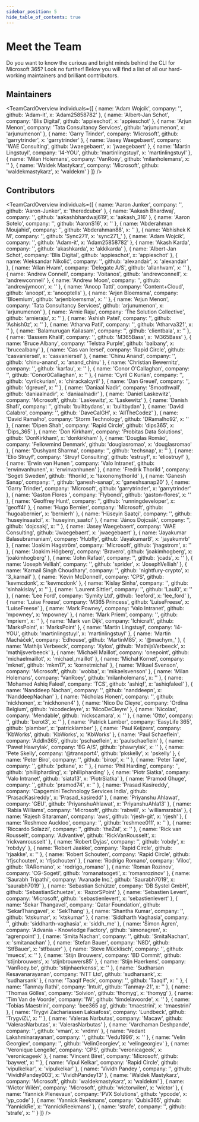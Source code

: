 ```yaml
---
sidebar_position: 5
hide_table_of_contents: true
---
```



# Meet the Team

Do you want to know the curious and bright minds behind the CLI for Microsoft 365? Look no further! Below you will find a list of all our hard-working maintainers and brilliant contributors.

## Maintainers

<TeamCardOverview individuals={[
  {
    name: 'Adam Wojcik',
    company: '',
    github: 'Adam-it',
    x: 'Adam25858782'
  },
  {
    name: 'Albert-Jan Schot',
    company: 'Blis Digital',
    github: 'appieschot',
    x: 'appieschot'
  },
  {
    name: 'Arjun Menon',
    company: 'Tata Consultancy Services',
    github: 'arjunumenon',
    x: 'arjunumenon'
  },
  {
    name: 'Garry Trinder',
    company: 'Microsoft',
    github: 'garrytrinder',
    x: 'garrytrinder'
  },
  {
    name: 'Jasey Waegebaert',
    company: 'WAE Consulting',
    github: 'Jwaegebaert',
    x: 'jwaegebaert'
  },
  {
    name: 'Martin Lingstuyl',
    company: 'I4-YOU',
    github: 'martinlingstuyl',
    x: 'martinlingstuyl'
  },
  {
    name: 'Milan Holemans',
    company: 'VanRoey',
    github: 'milanholemans',
    x: ''
  },
  {
    name: 'Waldek Mastykarz',
    company: 'Microsoft',
    github: 'waldekmastykarz',
    x: 'waldekm'
  }
]} />

## Contributors

<TeamCardOverview individuals={[
  {
    name: 'Aaron Junker',
    company: '',
    github: 'Aaron-Junker',
    x: 'theredcuber'
  },
  {
    name: 'Aakash Bhardwaj',
    company: '',
    github: 'aakashbhardwaj619',
    x: 'aakash_316'
  },
  {
    name: 'Aaron Sotelo',
    company: '',
    github: 'AaronS16',
    x: ''
  },
  {
    name: 'Abderahman Moujahid',
    company: '',
    github: 'Abderahman88',
    x: ''
  },
  {
    name: 'Abhishek K M',
    company: '',
    github: 'Sync271',
    x: 'sync271_'
  },
  {
    name: 'Adam Wojcik',
    company: '',
    github: 'Adam-it',
    x: 'Adam25858782'
  },
  {
    name: 'Akash Karda',
    company: '',
    github: 'akashkarda',
    x: 'akkikarda'
  },
  {
    name: 'Albert-Jan Schot',
    company: 'Blis Digital',
    github: 'appieschot',
    x: 'appieschot'
  },
  {
    name: 'Aleksandar Nikolić',
    company: '',
    github: 'alexandair',
    x: 'alexandair'
  },
  {
    name: 'Allan Hvam',
    company: 'Delegate A/S',
    github: 'allanhvam',
    x: ''
  },
  {
    name: 'Andrew Connell',
    company: 'Voitanos',
    github: 'andrewconnell',
    x: 'andrewconnell'
  },
  {
    name: 'Andrew Moon',
    company: '',
    github: 'andrewjymoon',
    x: ''
  },
  {
    name: 'Anoop Tatti',
    company: 'Content+Cloud',
    github: 'anoopt',
    x: 'anooptells'
  },
  {
    name: 'Arjen Bloemsma',
    company: 'Bloemium',
    github: 'arjenbloemsma',
    x: ''
  },
  {
    name: 'Arjun Menon',
    company: 'Tata Consultancy Services',
    github: 'arjunumenon',
    x: 'arjunumenon'
  },
  {
    name: 'Arnie Raju',
    company: 'The Solution Collective',
    github: 'arnieraju',
    x: ''
  },
  {
    name: 'Ashish Patel',
    company: '',
    github: 'Ashish0z',
    x: ''
  },
  {
    name: 'Atharva Patil',
    company: '',
    github: 'Atharva321',
    x: ''
  },
  {
    name: 'Balamurugan Kailasam',
    company: '',
    github: 'clientbala',
    x: ''
  },
  {
    name: 'Bassem Khalil',
    company: '',
    github: 'M365Bass',
    x: 'M365Bass'
  },
  {
    name: 'Bruce Albany',
    company: 'Telstra Purple',
    github: 'balbany',
    x: 'brucealbany'
  },
  {
    name: 'Cas van Iersel',
    company: 'Rapid Circle',
    github: 'casvaniersel',
    x: 'casvaniersel'
  },
  {
    name: 'Chinu Anand',
    company: '',
    github: 'chinu-anand',
    x: 'anand_chinu'
  },
  {
    name: 'Christian Bewernitz',
    company: '',
    github: 'karfau',
    x: ''
  },
  {
    name: 'Conor O\'Callaghan',
    company: '',
    github: 'Conor0Callaghan',
    x: ''
  },
  {
    name: 'Cyril C Kurian',
    company: '',
    github: 'cyrilckurian',
    x: 'chirackalcyril'
  },
  {
    name: 'Dan Greuel',
    company: '',
    github: 'dgreuel',
    x: ''
  },
  {
    name: 'Daniaal Nadir',
    company: 'Smoothwall',
    github: 'daniaalnadir',
    x: 'daniaalnadir'
  },
  {
    name: 'Daniel Laskewitz',
    company: 'Microsoft',
    github: 'Laskewitz',
    x: 'Laskewitz'
  },
  {
    name: 'Danish Shafi',
    company: '',
    github: 'builtbydans',
    x: 'builtbydan'
  },
  {
    name: 'David Calabro',
    company: '',
    github: 'DaveCalGH',
    x: 'AllTheCodez'
  },
  {
    name: 'David Ramalho',
    company: 'Storm Technology',
    github: 'DRamalho92',
    x: ''
  },
  {
    name: 'Dipen Shah',
    company: 'Rapid Circle',
    github: 'dips365',
    x: 'Dips_365'
  },
  {
    name: 'Don Kirkham',
    company: 'Probitas Data Solutions',
    github: 'DonKirkham',
    x: 'donkirkham'
  },
  {
    name: 'Douglas Romão',
    company: 'Fellowmind Denmark',
    github: 'douglasromao',
    x: 'douglasromao'
  },
  {
    name: 'Dushyant Sharma',
    company: '',
    github: 'techsnap',
    x: ''
  },
  {
    name: 'Elio Struyf',
    company: 'Struyf Consulting',
    github: 'estruyf',
    x: 'eliostruyf'
  },
  {
    name: 'Erwin van Hunen ',
    company: 'Valo Intranet',
    github: 'erwinvanhunen',
    x: 'erwinvanhunen'
  },
  {
    name: 'Fredrik Thorild ',
    company: 'Sogeti Sweden',
    github: 'fthorild',
    x: 'taxonomythorild'
  },
  {
    name: 'Ganesh Sanap',
    company: '',
    github: 'ganesh-sanap',
    x: 'ganeshsanap20'
  },
  {
    name: 'Garry Trinder',
    company: 'Microsoft',
    github: 'garrytrinder',
    x: 'garrytrinder'
  },
  {
    name: 'Gaston Flores ',
    company: 'Flybondi',
    github: 'gaston-flores',
    x: ''
  },
  {
    name: 'Geoffrey Hunt',
    company: '',
    github: 'runningdeveloper',
    x: 'geoff4l'
  },
  {
    name: 'Hugo Bernier',
    company: 'Microsoft',
    github: 'hugoabernier',
    x: 'bernierh'
  },
  {
    name: 'Hüseyin Saatçi',
    company: '',
    github: 'huseyinsaatci',
    x: 'huseyinn_saatci'
  },
  {
    name: 'János Dojcsák',
    company: '',
    github: 'dojcsakj',
    x: ''
  },
  {
    name: 'Jasey Waegebaert',
    company: 'WAE Consulting',
    github: 'Jwaegebaert',
    x: 'jwaegebaert'
  },
  {
    name: 'Jayakumar Balasubramaniam',
    company: 'Hubfly',
    github: 'JayakumarB',
    x: 'jayakumrb'
  },
  {
    name: 'Joakim Hagström',
    company: 'Microsoft',
    github: 'jhagstrom',
    x: ''
  },
  {
    name: 'Joakim Högberg',
    company: 'Bravero',
    github: 'joakimhogberg',
    x: 'joakimhogberg'
  },
  {
    name: 'John Rafael',
    company: '',
    github: 'jcads',
    x: ''
  },
  {
    name: 'Joseph Velliah',
    company: '',
    github: 'sprider',
    x: 'JosephVelliah'
  },
  {
    name: 'Karnail Singh Choudhary',
    company: '',
    github: 'nightfury-crypto',
    x: '3_karnail'
  },
  {
    name: 'Kevin McDonnell',
    company: 'CPS',
    github: 'kevmcdonk',
    x: 'kevmcdonk'
  },
  {
    name: 'Kislay Sinha',
    company: '',
    github: 'sinhakislay',
    x: ''
  },
  {
    name: 'Laurent Sittler',
    company: '',
    github: 'Laul0',
    x: ''
  },
  {
    name: 'Lee Ford',
    company: 'Symity Ltd',
    github: 'leeford',
    x: 'lee_ford'
  },
  {
    name: 'Luise Freese',
    company: 'M365 Princess',
    github: 'LuiseFreese',
    x: 'LuiseFreese'
  },
  {
    name: 'Mark Powney',
    company: 'Valo Intranet',
    github: 'mpowney',
    x: 'mpowney'
  },
  {
    name: 'Mark Priem',
    company: '',
    github: 'mpriem',
    x: ''
  },
  {
    name: 'Mark van Dijk',
    company: 'Ichicraft',
    github: 'MarksPoint',
    x: 'MarksPoint'
  },
  {
    name: 'Martin Lingstuyl',
    company: 'I4-YOU',
    github: 'martinlingstuyl',
    x: 'martinlingstuyl'
  },
  {
    name: 'Martin Macháček',
    company: 'Edhouse',
    github: 'MartinM85',
    x: '@machym_'
  },
  {
    name: 'Mathijs Verbeeck',
    company: 'Xylos',
    github: 'MathijsVerbeeck',
    x: 'mathijsverbeeck'
  },
  {
    name: 'Michaël Maillot',
    company: 'onepoint',
    github: 'michaelmaillot',
    x: 'michael_maillot'
  },
  {
    name: 'Michał Kornet',
    company: 'mknet',
    github: 'mkm17',
    x: 'kornetmichal'
  },
  {
    name: 'Mikael Svenson',
    company: 'Microsoft',
    github: 'wobba',
    x: 'mikaelsvenson'
  },
  {
    name: 'Milan Holemans',
    company: 'VanRoey',
    github: 'milanholemans',
    x: ''
  },
  {
    name: 'Mohamed Ashiq Faleel',
    company: 'TCS',
    github: 'ashiqf',
    x: 'ashiqfaleel'
  },
  {
    name: 'Nanddeep Nachan',
    company: '',
    github: 'nanddeepn',
    x: 'NanddeepNachan'
  },
  {
    name: 'Nicholas Honen',
    company: '',
    github: 'nickhonen',
    x: 'nickhonen4'
  },
  {
    name: 'Nico De Cleyre',
    company: 'Ordina Belgium',
    github: 'nicodecleyre',
    x: 'NicoDeCleyre'
  },
  {
    name: 'Nicolas',
    company: 'Mendable',
    github: 'nickscamara',
    x: ''
  },
  {
    name: 'Otto',
    company: '',
    github: 'berot3',
    x: ''
  },
  {
    name: 'Patrick Lamber',
    company: 'EasyLife 365',
    github: 'plamber',
    x: 'patricklamber'
  },
  {
    name: 'Paul Keijzers',
    company: 'KbWorks',
    github: 'KbWorks',
    x: 'KbWorks'
  },
  {
    name: 'Paul Schaeflein',
    company: 'AddIn365',
    github: 'pschaeflein',
    x: 'paulschaeflein'
  },
  {
    name: 'Paweł Hawrylak',
    company: 'EG A/S',
    github: 'phawrylak',
    x: ''
  },
  {
    name: 'Pete Skelly',
    company: '@transport4',
    github: 'pkskelly',
    x: 'pskelly'
  },
  {
    name: 'Peter Biro',
    company: '',
    github: 'birop',
    x: ''
  },
  {
    name: 'Peter Tane',
    company: '',
    github: 'pdtane',
    x: ''
  },
  {
    name: 'Phil Harding',
    company: '',
    github: 'phillipharding',
    x: 'phillipharding'
  },
  {
    name: 'Piotr Siatka',
    company: 'Valo Intranet',
    github: 'siata13',
    x: 'PiotrSiatka'
  },
  {
    name: 'Pramod Ghuge',
    company: '',
    github: 'pramod74',
    x: ''
  },
  {
    name: 'Prasad Kasireddy',
    company: 'Capgemini Technology Services India',
    github: 'PrasadKasireddy',
    x: 'Prasad_kasiredd'
  },
  {
    name: 'Priyanshu Ahlawat',
    company: 'GEU',
    github: 'PriyanshuAhlawat',
    x: 'PriyanshuAhla13'
  },
  {
    name: 'Rabia Williams',
    company: 'Microsoft',
    github: 'rabwill',
    x: 'williamsrabia'
  },
  {
    name: 'Rajesh Sitaraman',
    company: 'aws',
    github: 'rjesh-git',
    x: 'rjesh'
  },
  {
    name: 'Reshmee Auckloo',
    company: '',
    github: 'reshmee011',
    x: ''
  },
  {
    name: 'Riccardo Solazzi',
    company: '',
    github: 'theZal',
    x: ''
  },
  {
    name: 'Rick van Rousselt',
    company: 'Advantive',
    github: 'RickVanRousselt',
    x: 'rickvanrousselt'
  },
  {
    name: 'Robert Dyjas',
    company: '',
    github: 'robdy',
    x: 'robdyy'
  },
  {
    name: 'Robert Jaakke',
    company: 'Rapid Circle',
    github: 'rjaakke',
    x: ''
  },
  {
    name: 'Robert Schouten',
    company: 'Rapid Circle',
    github: 'rfjschouten',
    x: 'rfjschouten'
  },
  {
    name: 'Rodrigo Romano',
    company: 'Viloc',
    github: 'RARomano',
    x: 'rodrigo_romano'
  },
  {
    name: 'Roman Rozinov',
    company: 'CG-Sogeti',
    github: 'romanatsogeti',
    x: 'romanrozinov'
  },
  {
    name: 'Saurabh Tripathi',
    company: 'Avanade Inc.',
    github: 'Saurabh7019',
    x: 'saurabh7019'
  },
  {
    name: 'Sebastian Schütze',
    company: 'DB Systel GmbH',
    github: 'SebastianSchuetze',
    x: 'RazorSPoint'
  },
  {
    name: 'Sebastien Levert',
    company: 'Microsoft',
    github: 'sebastienlevert',
    x: 'sebastienlevert'
  },
  {
    name: 'Sekar Thangavel',
    company: 'Qatar Foundation',
    github: 'SekarThangavel',
    x: 'SekThang'
  },
  {
    name: 'Shantha Kumar',
    company: '',
    github: 'ktskumar',
    x: 'ktskumar'
  },
  {
    name: 'Siddharth Vaghasia',
    company: '',
    github: 'siddharth-vaghasia',
    x: 'siddh_me'
  },
  {
    name: 'Simon Ågren',
    company: 'Advania - Knowledge Factory',
    github: 'simonagren',
    x: 'agrenpoint'
  },
  {
    name: 'Smita Nachan',
    company: '',
    github: 'SmitaNachan',
    x: 'smitanachan'
  },
  {
    name: 'Stefan Bauer',
    company: 'N8D',
    github: 'StfBauer',
    x: 'stfbauer'
  },
  {
    name: 'Steve Mücklisch',
    company: '',
    github: 'muecs',
    x: ''
  },
  {
    name: 'Stijn Brouwers',
    company: 'BD Commit',
    github: 'stijnbrouwers',
    x: 'stijnbrouwers85'
  },
  {
    name: 'Stijn Haerkens',
    company: 'VanRoey.be',
    github: 'stijnhaerkenss',
    x: ''
  },
  {
    name: 'Sudharsan Kesavanarayanan',
    company: 'NTT Ltd',
    github: 'sudharsank',
    x: 'sudharsank'
  },
  {
    name: 'Taaqif Peck',
    company: '',
    github: 'Taaqif',
    x: ''
  },
  {
    name: 'Tanmay Rathi',
    company: 'Intuit',
    github: 'Tanmay-21',
    x: ''
  },
  {
    name: 'Thomas Gölles',
    company: 'Solvion',
    github: 'thomyg',
    x: 'thomyg'
  },
  {
    name: 'Tim Van de Voorde',
    company: 'IW',
    github: 'timdelavoorde',
    x: ''
  },
  {
    name: 'Tobias Maestrini',
    company: 'bee365 ag',
    github: 'tmaestrini',
    x: 'tmaestrini'
  },
  {
    name: 'Trygvi Zachariassen Laksafoss',
    company: 'Lundbeck',
    github: 'TrygviZL',
    x: ''
  },
  {
    name: 'Valeras Narbutas',
    company: 'Macaw',
    github: 'ValerasNarbutas',
    x: 'ValerasNarbutas'
  },
  {
    name: 'Vardhaman Deshpande',
    company: '',
    github: 'vman',
    x: 'vrdmn'
  },
  {
    name: 'Vedant Lakshminarayanan',
    company: '',
    github: 'Vedu1996',
    x: ''
  },
  {
    name: 'Velin Georgiev',
    company: '',
    github: 'VelinGeorgiev',
    x: 'velingeorgiev'
  },
  {
    name: 'Veronique Lengelle',
    company: 'CPS',
    github: 'veronicageek',
    x: 'veronicageek'
  },
  {
    name: 'Vincent Biret',
    company: 'Microsoft',
    github: 'baywet',
    x: ''
  },
  {
    name: 'Vipul Kelkar',
    company: 'Rapid Circle',
    github: 'vipulkelkar',
    x: 'vipulkelkar'
  },
  {
    name: 'Vividh Pandey ',
    company: '',
    github: 'VividhPandey003',
    x: 'VividhPandey13'
  },
  {
    name: 'Waldek Mastykarz',
    company: 'Microsoft',
    github: 'waldekmastykarz',
    x: 'waldekm'
  },
  {
    name: 'Wictor Wilén',
    company: 'Microsoft',
    github: 'wictorwilen',
    x: 'wictor'
  },
  {
    name: 'Yannick Plenevaux',
    company: 'PVX Solutions',
    github: 'ypcode',
    x: 'yp_code'
  },
  {
    name: 'Yannick Reekmans',
    company: 'Qubix365',
    github: 'YannickRe',
    x: 'YannickReekmans'
  },
  {
    name: 'strafe',
    company: '',
    github: 'strafe',
    x: ''
  }
]} />

